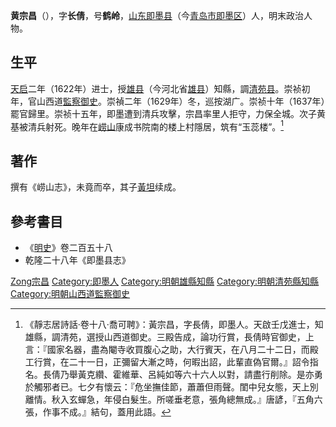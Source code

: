 '''黄宗昌'''（{{bd|?||?||}}），字'''长倩'''，号'''鹤岭'''，[[山东|山东]][[即墨县|即墨县]]（今[[青岛市|青岛市]][[即墨区|即墨区]]）人，明末政治人物。

== 生平 ==
[[天启_(明朝)|天启]]二年（1622年）进士，授[[雄县|雄县]]（今河北省[[雄县|雄县]]）知縣，調[[清苑县|清苑县]]。崇祯初年，官山西道[[監察御史|監察御史]]。崇禎二年（1629年）冬，巡按湖广。崇祯十年（1637年）罷官歸里。崇祯十五年，即墨遭到清兵攻擊，宗昌率里人拒守，力保全城。次子黄基被清兵射死。晚年在[[崂山|崂山]]康成书院南的楼上村隱居，筑有“玉蕊楼”。<ref>《靜志居詩話·卷十八·喬可聘》：黃宗昌，字長倩，即墨人。天啟壬戊進士，知雄縣，調清苑，選授山西道御史。三殿告成，論功行賞，長倩時官御史，上言：『國家名器，盡為閹寺收買腹心之助，大行賓天，在八月二十二日，而殿工行賞，在二十一日，正彌留大漸之時，何暇出詔，此輩直偽官爾。』詔令指名。長倩乃舉黃克纘、霍維華、呂純如等六十六人以對，請盡行削除。是亦勇於觸邪者已。七夕有懷云：『危坐撫佳節，蕭蕭但雨聲。閨中兒女態，天上別離情。秋入玄蟬急，年侵白髮生。所嗟垂老意，張角總無成。』唐諺，『五角六張，作事不成。』結句，蓋用此語。</ref>

==著作==
撰有《崂山志》，未竟而卒，其子[[黃坦|黃坦]]续成。

==參考書目==
{{reflist}}
* 《[[明史|明史]]》卷二百五十八
* 乾隆二十八年《即墨县志》

{{start box}}
{{s-off}}
{{s-before|[[王鼎新|王鼎新]]}}
{{s-title|明朝清苑縣知縣|天啟年間}}
{{s-after|[[崔泌之|崔泌之]]}}
{{end box}}

{{天啓二年壬戌科殿試金榜}}

{{Authority control}}

{{DEFAULTSORT:Huang黃宗昌}}
[[Category:黄姓|Zong宗昌]]
[[Category:即墨人|Category:即墨人]]
[[Category:明朝雄縣知縣|Category:明朝雄縣知縣]]
[[Category:明朝清苑縣知縣|Category:明朝清苑縣知縣]]
[[Category:明朝山西道監察御史|Category:明朝山西道監察御史]]


{{明朝人物小作品}}